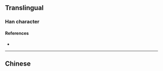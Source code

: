 {{character info/new}}
==Translingual==

===Han character===
{{Han char|rn=9|rad=人|as=12|sn=14|four=|canj=OANA|ids=⿰亻間}}

====References====
* {{Han ref|kx=0118.051|hdz=80009.050|uh=50F4|ud=20724}}

----

==Chinese==
{{zh-see|僩|v}}
